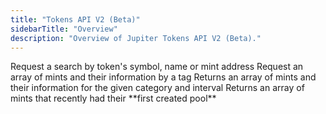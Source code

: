 ```yaml
---
title: "Tokens API V2 (Beta)"
sidebarTitle: "Overview"
description: "Overview of Jupiter Tokens API V2 (Beta)."
---
```


<CardGroup>
  <Card title="Search" href="/api-reference/tokens/v2/search" icon="file-lines" horizontal>
    Request a search by token's symbol, name or mint address
  </Card>
  <Card title="Tag" href="/api-reference/tokens/v2/tag" icon="file-lines" horizontal>
    Request an array of mints and their information by a tag
  </Card>
  <Card title="Category" href="/api-reference/tokens/v2/category" icon="file-lines" horizontal>
    Returns an array of mints and their information for the given category and interval
  </Card>
  <Card title="Recent" href="/api-reference/tokens/v2/recent" icon="file-lines" horizontal>
    Returns an array of mints that recently had their **first created pool**
  </Card>
</CardGroup>
